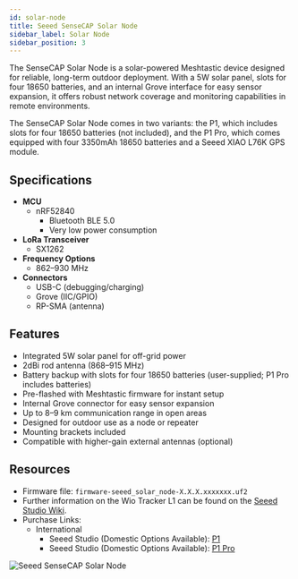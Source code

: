 ```yaml
---
id: solar-node
title: Seeed SenseCAP Solar Node
sidebar_label: Solar Node
sidebar_position: 3
---
```


The SenseCAP Solar Node is a solar-powered Meshtastic device designed for reliable, long-term outdoor deployment. With a 5W solar panel, slots for four 18650 batteries, and an internal Grove interface for easy sensor expansion, it offers robust network coverage and monitoring capabilities in remote environments.

The SenseCAP Solar Node comes in two variants: the P1, which includes slots for four 18650 batteries (not included), and the P1 Pro, which comes equipped with four 3350mAh 18650 batteries and a Seeed XIAO L76K GPS module.

## Specifications

- **MCU**
  - nRF52840
    - Bluetooth BLE 5.0
    - Very low power consumption
- **LoRa Transceiver**
  - SX1262
- **Frequency Options**
  - 862–930 MHz
- **Connectors**
  - USB-C (debugging/charging)
  - Grove (IIC/GPIO)
  - RP-SMA (antenna)

## Features

- Integrated 5W solar panel for off-grid power
- 2dBi rod antenna (868–915 MHz)
- Battery backup with slots for four 18650 batteries (user-supplied; P1 Pro includes batteries)
- Pre-flashed with Meshtastic firmware for instant setup
- Internal Grove connector for easy sensor expansion
- Up to 8–9 km communication range in open areas
- Designed for outdoor use as a node or repeater
- Mounting brackets included
- Compatible with higher-gain external antennas (optional)

## Resources

- Firmware file: `firmware-seeed_solar_node-X.X.X.xxxxxxx.uf2`
- Further information on the Wio Tracker L1 can be found on the [Seeed Studio Wiki](https://wiki.seeedstudio.com/get_started_with_meshtastic_wio_tracker_l1/).
- Purchase Links:
  - International
    - Seeed Studio (Domestic Options Available): [P1](https://www.seeedstudio.com/SenseCAP-Solar-Node-P1-for-Meshtastic-LoRa-p-6425.html)
    - Seeed Studio (Domestic Options Available): [P1 Pro](https://www.seeedstudio.com/SenseCAP-Solar-Node-P1-Pro-for-Meshtastic-LoRa-p-6412.html)

![Seeed SenseCAP Solar Node](/img/hardware/seeed/sensecap_solar_node.webp)
